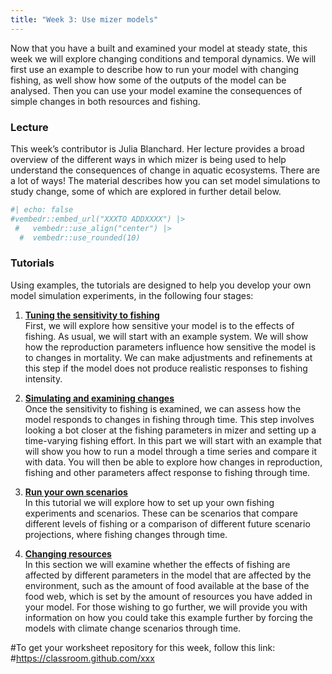```yaml
---
title: "Week 3: Use mizer models"
---
```


Now that you have a built and examined your model at steady state, this week we will explore changing conditions and temporal dynamics. We will first use an example to describe how to run your model with changing fishing, as well show how some of the outputs of the model can be analysed. Then you can use your model examine the consequences of simple changes in both resources and fishing.

### Lecture

This week's contributor is Julia Blanchard. Her lecture provides a broad overview of the different ways in which mizer is being used to help understand the consequences of change in aquatic ecosystems. There are a lot of ways! The material describes how you can set model simulations to study change, some of which are explored in further detail below.

```r
#| echo: false
#vembedr::embed_url("XXXTO ADDXXXX") |>
 #   vembedr::use_align("center") |>
  #  vembedr::use_rounded(10)
```

### Tutorials

Using examples, the tutorials are designed to help you develop your own model simulation experiments, in the following four stages:

1.  [**Tuning the sensitivity to fishing**](tune-sensitivity.qmd)\
    First, we will explore how sensitive your model is to the effects of fishing. As usual, we will start with an example system. We will show how the reproduction parameters influence how sensitive the model is to changes in mortality. We can make adjustments and refinements at this step if the model does not produce realistic responses to fishing intensity.

2.  [**Simulating and examining changes**](simulate-change.qmd)\
    Once the sensitivity to fishing is examined, we can assess how the model responds to changes in fishing through time. This step involves looking a bot closer at the fishing parameters in mizer and setting up a time-varying fishing effort. In this part we will start with an example that will show you how to run a model through a time series and compare it with data. You will then be able to explore how changes in reproduction, fishing and other parameters affect response to fishing through time.

3.  [**Run your own scenarios**](run-your-own-scenarios.qmd)\
    In this tutorial we will explore how to set up your own fishing experiments and scenarios. These can be scenarios that compare different levels of fishing or a comparison of different future scenario projections, where fishing changes through time.


4.  [**Changing resources**](change-resources.qmd)\
    In this section we will examine whether the effects of fishing are affected by different parameters in the model that are affected by the environment, such as the amount of food available at the base of the food web, which is set by the amount of resources you have added in your model. For those wishing to go further, we will provide you with information on how you could take this example further by forcing the models with climate change scenarios through time.

#To get your worksheet repository for this week, follow this link: \#<https://classroom.github.com/xxx>

